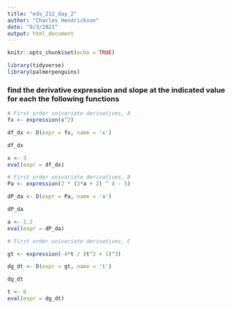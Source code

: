 ```yaml
---
title: "eds_212_day_2"
author: "Charles Hendrickson"
date: "8/3/2021"
output: html_document
---
```


```r
knitr::opts_chunk$set(echo = TRUE)

library(tidyverse)
library(palmerpenguins)

```

### find the derivative expression and slope at the indicated value for each the following functions

```r
# First order univariate derivatives, A
fx <- expression(x^2)

df_dx <- D(expr = fx, name = 'x')

df_dx

x <- 3
eval(expr = df_dx)
```

```r
# First order univariate derivatives, B
Pa <- expression(2 * (3*a + 2) ^ 4 - 5)

dP_da <- D(expr = Pa, name = 'a')

dP_da

a <- 1.2
eval(expr = dP_da)
```

```r
# First order univariate derivatives, C

gt <- expression(-4*t / (t^2 + 1)^3)

dg_dt <- D(expr = gt, name = 't')

dg_dt

t <- 0
eval(expr = dg_dt)
```















